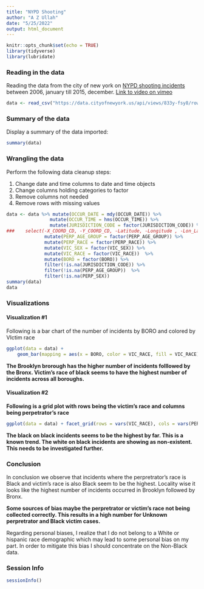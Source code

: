 ```yaml
---
title: "NYPD Shooting"
author: "A Z Ullah"
date: "5/25/2022"
output: html_document
---
```


```r
knitr::opts_chunk$set(echo = TRUE)
library(tidyverse)
library(lubridate)
```

### Reading in the data
Reading the data from the city of new york on [NYPD shooting incidents](https://data.cityofnewyork.us/Public-Safety/NYPD-Shooting-Incident-Data-Historic-/833y-fsy8) between 2006, january till 2015, december. [Link to video on vimeo](https://vimeo.com)

```r
data <- read_csv("https://data.cityofnewyork.us/api/views/833y-fsy8/rows.csv?accessType=DOWNLOAD")
```

### Summary of the data

Display a summary of the data imported: 

```r
summary(data)
```

### Wrangling the data

Perform the following data cleanup steps:

1. Change date and time columns to date and time objects 
2. Change columns holding categories to factor 
3. Remove columns not needed 
4. Remove rows with missing values 

```r
data <- data %>% mutate(OCCUR_DATE = mdy(OCCUR_DATE)) %>%
                mutate(OCCUR_TIME = hms(OCCUR_TIME)) %>% 
                mutate(JURISDICTION_CODE = factor(JURISDICTION_CODE)) %>% 
###    select(-X_COORD_CD, -Y_COORD_CD, -Latitude, -Longitude , -Lon_Lat) %>% ###
              mutate(PERP_AGE_GROUP = factor(PERP_AGE_GROUP)) %>%                        mutate(VIC_AGE_GROUP = factor(VIC_AGE_GROUP)) %>%                          mutate(PERP_SEX = factor(PERP_SEX)) %>% 
              mutate(PERP_RACE = factor(PERP_RACE)) %>% 
              mutate(VIC_SEX = factor(VIC_SEX)) %>% 
              mutate(VIC_RACE = factor(VIC_RACE))  %>% 
              mutate(BORO = factor(BORO)) %>% 
              filter(!is.na(JURISDICTION_CODE)) %>%                                      filter(!is.na(PERP_RACE)) %>% 
              filter(!is.na(PERP_AGE_GROUP))  %>% 
              filter(!is.na(PERP_SEX))
summary(data)
data
```

### Visualizations

#### Visualization #1 

Following is a bar chart of the number of incidents by BORO and colored by VIctim race 

```r
ggplot(data = data) + 
    geom_bar(mapping = aes(x = BORO, color = VIC_RACE, fill = VIC_RACE)) + theme(axis.text.x = element_text(angle = 90), legend.position="bottom") + scale_fill_brewer(palette="Dark2")
```

**The Brooklyn brorough has the higher number of incidents folllowed by the Bronx. Victim's race of black seems to have the highest number of incidents across all boroughs. **

#### Visualization #2

**Following is a grid plot with rows being the victim's race and columns being perpetrator's race  **

```r
ggplot(data = data) + facet_grid(rows = vars(VIC_RACE), cols = vars(PERP_RACE)) + geom_bar(mapping = aes(x = VIC_RACE)) + theme(axis.text.x = element_blank(), legend.position="bottom", strip.text.x = element_text(angle = 90), strip.text.y = element_text(angle = 0))
```

**The black on black incidents seems to be the highest by far. This is a known trend. The white on black incidents are showing as non-existent. This needs to be investigated further. **

### Conclusion 

In conclusion we observe that incidents where the perpretrator's race is Black and victim's race is also Black seem to be the highest. Locality wise it looks like the highest number of incidents occurred in Brooklyn followed by Bronx. 

**Some sources of bias maybe the perpretrator or victim's race not being collected correctly. This results in a high number for Unknown perpretrator and Black victim cases. **

Regarding personal biases, I realize that I do not belong to a White or hispanic race demographic which may lead to some personal bias on my part. 
In order to mitigate this bias I should concentrate on the Non-Black data.

### Session Info

```r
sessionInfo()
```
